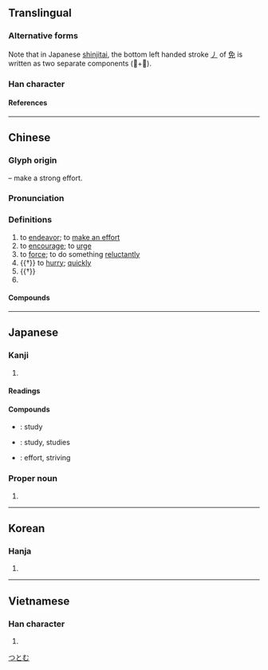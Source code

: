 {{character info}}
{{character info|0xFA33}}
{{character info|0x2F826}}
==Translingual==
{{ja-forms|勉|勉|勉}}

===Alternative forms===
Note that in Japanese [[shinjitai]], the bottom left handed stroke [[㇓]] of [[免]] is written as two separate components (𫩏+儿).

===Han character===
{{Han char|rn=19|rad=力|as=07|asj=08|sn=9|snj=10|four=24212|canj=NUKS|ids=⿺免力}}

====References====
{{Han ref|kx=0147.370|dkj=02384|dj=0333.020|hdz=10372.030|uh=52C9}}

----

==Chinese==
{{zh-forms}}

===Glyph origin===
{{Han etym}}
{{Han compound|免|力|t2=strong|ls=psc|c1=p|c2=s}} – make a strong effort.

===Pronunciation===
{{zh-pron
|m=miǎn
|c=min5
|mn=bián
|mn-t=miang2/miêng2
|mn-t_note=miang2 - Shantou; miêng2 - Chaozhou
|mc=y
|oc=y
|cat=v
}}

===Definitions===
{{zh-hanzi}}

# to [[endeavor]]; to [[make an effort]]
# to [[encourage]]; to [[urge]]
# to [[force]]; to do something [[reluctant]]ly
# {{†}} to [[hurry]]; [[quickly]]
# {{†}} {{zh-alt-form|娩|to [[give birth]] to a [[child]]}}
# {{surname|zh}}

====Compounds====
{{zh-der|勉力|勉勵|勉強|勉為其難|勤勉|互勉|慰勉|強勉|勉思|奮勉|困知勉行|嘉勉|勸勉|勉生|僶勉|戒勉|獎勉|淬勉|勗勉|期勉|訓勉|黽勉|自勉}}

----

==Japanese==
{{ja-kanji forms|k=y}}

===Kanji===
{{ja-kanji|grade=3|rs=力07}}

# {{rfdef|ja}}

====Readings====
{{ja-readings
|goon=めん
|kanon=べん
|kun=つと-める, はげ-ます, やつ, ひこ
}}

====Compounds====
* {{ja-r|勉学|べんがく}}: study
* {{ja-r|勉強|べんきょう}}: study, studies
* {{ja-r|勉励|べんれい}}: effort, striving

===Proper noun===
{{ja-pos|proper|つとむ}}

# {{given name|ja|male}}

[[Category:Japanese male given names|つとむ]]

----

==Korean==

===Hanja===
{{ko-hanja|면}}

# {{rfdef|ko|sort=力07}}

----

==Vietnamese==

===Han character===
{{vi-readings|reading=[[miễn]], [[mến]], [[mễn]], [[mịn]]|rs=力07}}

# {{rfdef|vi|sort=力07}}